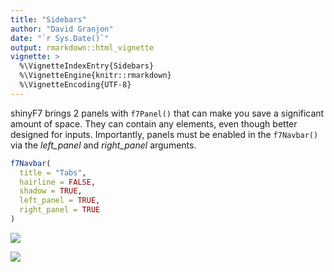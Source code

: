 ```yaml
---
title: "Sidebars"
author: "David Granjon"
date: "`r Sys.Date()`"
output: rmarkdown::html_vignette
vignette: >
  %\VignetteIndexEntry{Sidebars}
  %\VignetteEngine{knitr::rmarkdown}
  %\VignetteEncoding{UTF-8}
---
```


shinyF7 brings 2 panels with `f7Panel()` that can make you save a significant amount of space.
They can contain any elements, even though better designed for inputs. Importantly, panels must be enabled
in the `f7Navbar()` via the *left_panel* and *right_panel* arguments.

```r
f7Navbar(
  title = "Tabs",
  hairline = FALSE,
  shadow = TRUE,
  left_panel = TRUE,
  right_panel = TRUE
)
```

<div class="row">
<div class="col-sm-4" align="center">
<img src="figures/f7Panel_right_demo.png">
</div>
<div class="col-sm-4" align="center">
<img src="figures/f7Panel_left_demo.png">
</div>
</div>
